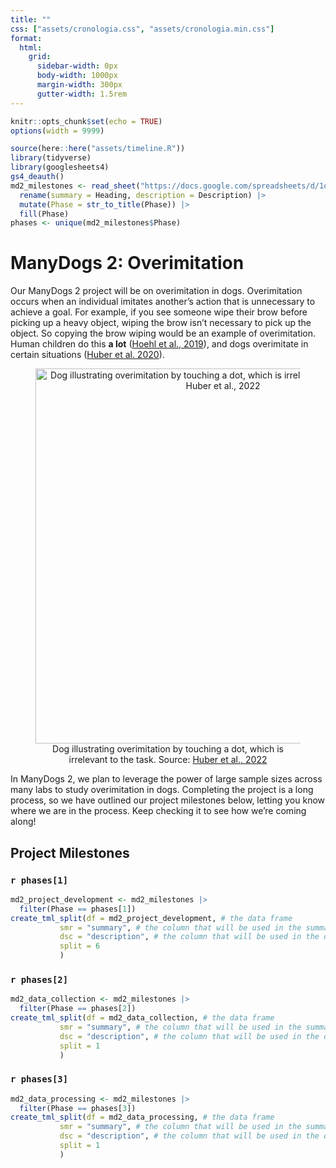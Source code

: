 ```yaml
---
title: ""
css: ["assets/cronologia.css", "assets/cronologia.min.css"]
format:
  html: 
    grid:
      sidebar-width: 0px
      body-width: 1000px
      margin-width: 300px
      gutter-width: 1.5rem
---
```



```r
knitr::opts_chunk$set(echo = TRUE)
options(width = 9999)

source(here::here("assets/timeline.R"))
library(tidyverse)
library(googlesheets4)
gs4_deauth()
md2_milestones <- read_sheet("https://docs.google.com/spreadsheets/d/1o1Bux8H0Xy-qqpApkalYfIOrhD8YbSWyf1S97yymMxw/") |> 
  rename(summary = Heading, description = Description) |> 
  mutate(Phase = str_to_title(Phase)) |> 
  fill(Phase)
phases <- unique(md2_milestones$Phase)
```

# ManyDogs 2: Overimitation

Our ManyDogs 2 project will be on overimitation in dogs. Overimitation occurs when an individual imitates another's action that is unnecessary to achieve a goal. For example, if you see someone wipe their brow before picking up a heavy object, wiping the brow isn't necessary to pick up the object. So copying the brow wiping would be an example of overimitation. Human children do this **a lot** ([Hoehl et al., 2019](https://doi.org/10.1016/j.dr.2018.12.002)), and dogs overimitate in certain situations ([Huber et al. 2020](https://doi.org/10.3758/s13420-019-00400-w)).

<center>
![Dog illustrating overimitation by touching a dot, which is irrelevant to the task. Source: [Huber et al., 2022](https://doi.org/10.3390/ani12030326)](images/dog_overimitation.png){fig-alt="Brown dog illustrating overimitation by nosing a blue dot on a wall." width=600}
</center>

In ManyDogs 2, we plan to leverage the power of large sample sizes across many labs to study overimitation in dogs. Completing the project is a long process, so we have outlined our project milestones below, letting you know where we are in the process. Keep checking it to see how we're coming along!

## Project Milestones

### `r phases[1]`

```r
md2_project_development <- md2_milestones |> 
  filter(Phase == phases[1])
create_tml_split(df = md2_project_development, # the data frame
           smr = "summary", # the column that will be used in the summary 
           dsc = "description", # the column that will be used in the description
           split = 6
           )
```


### `r phases[2]`

```r
md2_data_collection <- md2_milestones |> 
  filter(Phase == phases[2])
create_tml_split(df = md2_data_collection, # the data frame
           smr = "summary", # the column that will be used in the summary 
           dsc = "description", # the column that will be used in the description
           split = 1
           )
```


### `r phases[3]`

```r
md2_data_processing <- md2_milestones |> 
  filter(Phase == phases[3])
create_tml_split(df = md2_data_processing, # the data frame
           smr = "summary", # the column that will be used in the summary 
           dsc = "description", # the column that will be used in the description
           split = 1
           )
```
